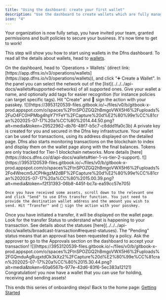 ```yaml
---
title: "Using the dashboard: create your first wallet"
description: "Use the dashboard to create wallets which are fully managed and controlled by your company."
icon: "4"
---
```


Your organization is now fully setup, you have invited your team, granted permissions and built policies to secure your business. It's now time to get to work!

This step will show you how to start using wallets in the Dfns dashboard. To read all the details about wallets, head to [wallets](../../api-docs/wallets).

<Steps>
  <Step title="Create a new wallet">
    On the dashboard, head to `Operations > Wallets` (direct link: [https://app.dfns.io/v3/operations/wallets](https://app.dfns.io/v3/operations/wallets)), and click "➕ Create a Wallet". In the panel you can select the network out of the [list](../../../api-docs/wallets#supported-networks) of all supported ones. Give your wallet a name, and optionally add tags for easier recognition (for instance policies can target specific tags). Hit "Create" and 🔑 sign the action with your passkey.
    <Frame>![](https://3953120539-files.gitbook.io/~/files/v0/b/gitbook-x-prod.appspot.com/o/spaces%2FtnSPOZGQ2hBmgoVWX5H6%2Fuploads%2FuO4FC0HPMbg4hpY7YFeY%2FCapture%20d%E2%80%99e%CC%81cran%202025-07-17%20a%CC%80%2014.44.50.png?alt=media&token=29522962-db76-48f7-b5c7-c8ddd1fa0c3b)</Frame>
  </Step>

  <Step title="Use your wallets">
    A private key is created for you and secured in the Dfns key infrastructure. Your wallet can be used for transactions, using its address displayed on the detailed page. Dfns also starts monitoring transactions on the blockchain to index and display them on the wallet page along with the final balances.
    <Info>
      Tokens are only tracked for Tier-1 blockchain networks. More details [here](https://docs.dfns.co/d/api-docs/wallets#tier-1-vs-tier-2-support).
    </Info>
    <Frame>![](https://3953120539-files.gitbook.io/~/files/v0/b/gitbook-x-prod.appspot.com/o/spaces%2FtnSPOZGQ2hBmgoVWX5H6%2Fuploads%2Fo4Wrecm5JCPHkgzM2dBF%2FCapture%20d%E2%80%99e%CC%81cran%202025-07-17%20a%CC%80%2015.00.39.png?alt=media&token=f2f31393-06b8-445f-bc7a-ea59cc57e705)</Frame>

    Once you have received some assets, scroll down to the relevant one and click "Send" to use Dfns transfer function. You just need to provide the destination wallet address and the amount you wish to send. Hit "Transfer" and 🔑 sign the action with your passkey.
  </Step>

  <Step title="Monitor your transactions">
    Once you have initiated a transfer, it will be displayed on the wallet page. Look for the transfer Status to understand what is happening to your transaction. See details about the statuses [here](../../../api-docs/wallets/broadcast-transaction#request-statuses).
    <Info>
      The "Pending" status means that an approval has been requested by a policy. Ask the approver to go to the Approvals section on the dashboard to accept your transaction!
    </Info>
    <Frame>![](https://3953120539-files.gitbook.io/~/files/v0/b/gitbook-x-prod.appspot.com/o/spaces%2FtnSPOZGQ2hBmgoVWX5H6%2Fuploads%2FGQmduAgRugxtdOk3kXz2%2FCapture%20d%E2%80%99e%CC%81cran%202025-07-17%20a%CC%80%2015.30.44.png?alt=media&token=60a6567b-977e-42d6-83f6-5ec383a12121)</Frame>
  </Step>
</Steps>

<Check>
  Congratulation! you now have a wallet that you can use for holding, receiving and sending assets!
</Check>

This ends this series of onboarding steps! Back to the home page: [Getting Started](/introduction/quickstart/)